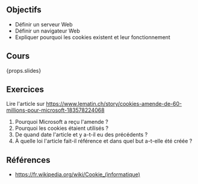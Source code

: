 ## Objectifs

- Définir un serveur Web
- Définir un navigateur Web
- Expliquer pourquoi les cookies existent et leur fonctionnement

## Cours

{props.slides}

## Exercices

Lire l'article sur https://www.lematin.ch/story/cookies-amende-de-60-millions-pour-microsoft-183578224068

1. Pourquoi Microsoft a reçu l'amende ?
2. Pourquoi les cookies étaient utilisés ?
3. De quand date l'article et y a-t-il eu des précédents ?
4. À quelle loi l'article fait-il référence et dans quel but a-t-elle été créée ?

## Références

- https://fr.wikipedia.org/wiki/Cookie_(informatique)
